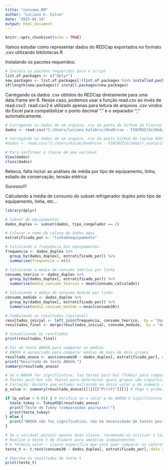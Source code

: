 ```yaml
---
title: "consumo_RM"
author: "Luciano K. Silva"
date: "2025-01-14"
output: html_document
---
```


```r
knitr::opts_chunk$set(echo = TRUE)
```

Vamos estudar como representar dados do REDCap exportados no formato .csv utilizando bibliotecas R

Instalando os pacotes requeridos:

```r
# Instala os pacotes requeridos para o script
list.of.packages <- c("dplyr")
new.packages <- list.of.packages[!(list.of.packages %in% installed.packages()[,"Package"])]
if(length(new.packages)) install.packages(new.packages)
```

Carregando os dados .csv obtidos do REDCap diretamente para uma data.frame em R. Nesse caso, podemos usar a função read.csv ao invés de read.csv2. read.csv2 é utilizado apenas para leitura de arquivos .csv vindos do Excel para compatibilizar o ponto decimal "." e o separador ";" automaticamente.

```r
# Carregando os dados de um arquivo .csv da pasta do Github da Fiocruz
dados <- read.csv("C:/Users/luciano.kalabric/OneDrive - FIOCRUZ/GitHub/r_analysis/datasets/consumo_RM.csv")

# Carregando os dados de um arquivo .csv da pasta Github do laptop ASUS
#dados <- read.csv("C:/Users/kalab/OneDrive - FIOCRUZ/GitHub/r_analysis/datasets/consumo_RM.csv")

# Para confirmar a classe de uma variável
View(dados)
class(dados)
```

Rebeca, falta incluir as análises de média por tipo de equipamento, linha, estado de conservação, tensão elétrica

Sucesso!!!

Calculando a média de consumo do subset refrigerador duplex pelo tipo de equipamento, linha, etc...


```r
library(dplyr)

# Subset de equipamentos
dados_duplex <- subset(dados, tipo_congelador == 2)

# Colocar o nome da coluna de dados aqui
estratificado_por <- "linhadoequipamento"

# Calculando a frequência dos equipamentos
frequencia <- dados_duplex %>%
  group_by(dados_duplex[, estratificado_por]) %>%
  summarise(frequencia = n())

# Calculando a média de consumo teórico por linha
consumo_teorico <- dados_duplex %>%
  group_by(dados_duplex[, estratificado_por]) %>%
  summarise(media_consumo_teorico = mean(consumo_calculado))

# Calculando a média de consumo medido por linha
consumo_medido <- dados_duplex %>%
  group_by(dados_duplex[, estratificado_por]) %>%
  summarise(media_consumo_medido = mean(consumo30))

# Combinando os resultados (opcional)
resultados_inicial <- left_join(frequencia, consumo_teorico,  by = "dados_duplex[, estratificado_por]")
resultados_final <- merge(resultados_inicial, consumo_medido,  by = "dados_duplex[, estratificado_por]")

# Visualizando os resultados
print(resultados_final)

# Faz um teste ANOVA para comparar as médias
# ANOVA é apropriado para comparar médias de mais de dois grupos
resultado_anova <- aov(consumo30 ~ dados_duplex[, estratificado_por], data = dados_duplex)
print("Resultado do teste ANOVA:")
summary(resultado_anova)

# Se o ANOVA for significativo, faz testes post-hoc (Tukey) para comparar pares de médias
# Testes post-hoc são feitos para determinar quais grupos são significativamente diferentes entre si
# Correção: Garante que estamos extraindo um único valor p do summary do ANOVA
p_value <- summary(resultado_anova)[[1]][["Pr(>F)"]][1] # Pega o primeiro valor p da tabela

if (p_value < 0.05) { # Verifica se o valor p do ANOVA é significativo (0.05 é um limiar comum)
  teste_tukey <- TukeyHSD(resultado_anova)
  print("Teste de Tukey (comparações pairwise):")
  print(teste_tukey)
} else {
  print("ANOVA não foi significativo, não há necessidade de testes post-hoc.")
}

# Se a variável possuir apenas duas classe, recomenda-se utilizar o test t de Student
# Realize o teste t de Student para amostras independentes
# A fórmula valor ~ classe especifica que você quer comparar os valores da coluna 'valor' entre os grupos definidos pela coluna 'classe'
teste_t <- t.test(consumo30 ~ dados_duplex[, estratificado_por], data = dados_duplex)

# Imprima os resultados do teste t
print(teste_t)
```

